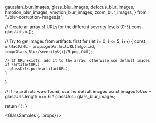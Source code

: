 
  gaussian_blur_images,
  glass_blur_images,
  defocus_blur_images,
  hmotion_blur_images,
  vmotion_blur_images,
  zoom_blur_images,
} from "./blur-corruption-images.js";

  // Create an array of URLs for the different severity levels (0-5)
  const glassUrls = [];
  
  // Try to get images from artifacts first
  for (let i = 0; i <= 5; i++) {
    const artifactURL = props.getArtifactURL(
      algo_cid,
      `temp/Glass_Blur/severity${i}/9.png`,
      null
    );
    
    // If URL exists, add it to the array, otherwise use default images
    if (artifactURL) {
      glassUrls.push(artifactURL);
    }
  }
  
  // If no artifacts were found, use the default images
  const imagesToUse = glassUrls.length === 6 ? glassUrls : glass_blur_images;

  return (
    <DisplayImages
      id={props.id}
      images={imagesToUse}
      data={props.getResults(algo_cid).results}
      corruption_index={1}
      corruption_name="Blur: Glass Blur"
    />
  );
}

<GlassSamples {...props} />
